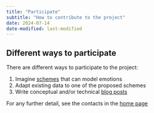 ```yaml
---
title: "Participate"
subtitle: "How to contribute to the project"
date: 2024-07-14
date-modified: last-modified
---
```


## Different ways to participate

There are different ways to participate to the project:

1. Imagine [schemes](./schemes.qmd) that can model emotions
2. Adapt existing data to one of the proposed schemes
3. Write conceptual and/or technical [blog posts](./blog.qmd)

For any further detail, see the contacts in the [home page](index.qmd)
